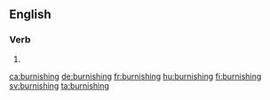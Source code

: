 ==English==

===Verb===
{{head|en|present participle}}

# {{present participle of|burnish|lang=en}}

[[ca:burnishing]]
[[de:burnishing]]
[[fr:burnishing]]
[[hu:burnishing]]
[[fi:burnishing]]
[[sv:burnishing]]
[[ta:burnishing]]